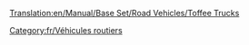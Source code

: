 [[Translation:en/Manual/Base Set/Road Vehicles/Toffee Trucks]]

{{fr/Vehicule routier|nom      = Camion de caramel MightyMover
  |img      = MightyMover_toffee.png
  |prix     = 4 798£ (9 596$)
  |vitesse  = 48 km/h (30 mph)
  |annualite= 421£ (842$)
  |design   = 1935
  |vie      = 15
  |capacite = 17 tonnes de caramel
}}
{{fr/Vehicule routier|nom      = Camion de caramel Powernaught
  |img      = Powernaught_toffee.png
  |prix     = 6 029£ (12 058$)
  |vitesse  = 88 km/h (55 mph)
  |annualite= 787£ (1 574$)
  |design   = 1977
  |vie      = 15
  |capacite = 19 tonnes de caramel
}}
{{fr/Vehicule routier|nom      = Camion de caramel Wizzowow
  |img      = Wizzowow_toffee.png
  |prix     = 6 439£ (12 878$)
  |vitesse  = 112 km/h (70 mph)
  |annualite= 1 125£ (2 250$)
  |design   = 2014
  |vie      = 15
  |capacite = 22 tonnes de caramel
}}

[[Category:fr/Véhicules routiers]]